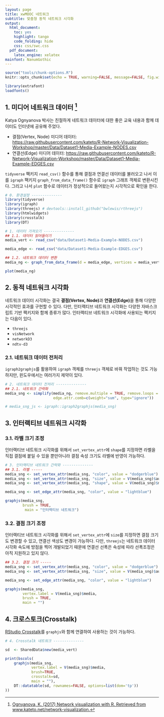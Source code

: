 ```yaml
---
layout: page
title: xwMOOC 네트워크
subtitle: 맞춤형 동적 네트워크 시각화
output:
  html_document: 
    toc: yes
    highlight: tango
    code_folding: hide
    css: css/swc.css
  pdf_document:
    latex_engine: xelatex
mainfont: NanumGothic
---
```

 
``` r
source("tools/chunk-options.R")
knitr::opts_chunk$set(echo = TRUE, warning=FALSE, message=FALSE, fig.width=5, fig.height=5)

library(extrafont)
loadfonts()

```

## 1. 미디어 네트워크 데이터 [^Ognyanova] {#network-media-data-interactive}

[^Ognyanova]: [Ognyanova, K. (2017) Network visualization with R. Retrieved from www.kateto.net/network-visualization.](http://kateto.net/network-visualization)

Katya Ognyanova 박사는 친절하게 네트워크 데이터에 대한 좋은 교육 내용과 함께 데이터도 인터넷에 공유해 주었다.

- 결점(Vertex, Node) 미디어 데이터: <https://raw.githubusercontent.com/kateto/R-Network-Visualization-Workshop/master/Data/Dataset1-Media-Example-NODES.csv>
- 연결선(Edge) 미디어 데이터: <https://raw.githubusercontent.com/kateto/R-Network-Visualization-Workshop/master/Data/Dataset1-Media-Example-EDGES.csv>

`tidyverse` 팩키지 `read_csv()` 함수를 통해 결점과 연결선 데이터를 불러오고 나서 이를 `igraph` 팩키지 `graph_from_data_frame()` 함수로 `igraph` 그래프 객체로 변환시킨다.
그리고 나서 `plot` 함수로 데이터가 정상적으로 들어왔는지 시각적으로 확인을 한다.

``` r
# 0. 환경설정 --------------
library(tidyverse)
library(igraph)
library(threejs) # devtools::install_github("bwlewis/rthreejs")
library(htmlwidgets)
library(crosstalk)
library(DT)

# 1. 데이터 가져오기 --------------
## 1.1. 데이터 읽어들이기
media_vert <- read_csv("data/Dataset1-Media-Example-NODES.csv")

media_edge <- read_csv("data/Dataset1-Media-Example-EDGES.csv")

## 1.2. 네트워크 데이터 변환
media_ng <- graph_from_data_frame(d = media_edge, vertices = media_vert, directed = FALSE)

plot(media_ng)
```

## 2. 동적 네트워크 시각화 {#network-media-interactive-viz}

네트워크 데이터 시각화는 결국 **결점(Vertex, Node)**과 **연결선(Edge)**을 통해 다양한 시각적인 효과를 구현할 수 있다.
다만, 인터랙티브 네트워크 시각화는 다양한 자바스크립트 기반 팩키지와 함께 종류가 많다. 
인터랙티브 네트워크 시각화에 사용되는 팩키지는 다음이 있다.

- `threejs`
- `visNetwork`
- `networkD3`
- `ndtv-d3`


### 2.1. 네트워크 데이터 전처리 {#network-media-interactive-viz-munging}

`igraph2graphjs`를 활용하여 `igraph` 객체를 `threejs` 객체로 바꿔 작업하는 것도 가능하지만, 윈도우에서는 여러가지 제약이 있다.

``` r
# 2. 네트워크 데이터 전처리 --------------
## 2.1. 네트워크 간략화 
media_sng <- simplify(media_ng, remove.multiple = TRUE, remove.loops = FALSE, 
                      edge.attr.comb=c(weight="sum", type="ignore"))

# media_sng_js <- igraph::igraph2graphjs(media_sng)
```


## 3. 인터랙티브 네트워크 시각화 {#network-media-interactive-viz-in-production}

### 3.1. 라벨 크기 조정 {#network-media-interactive-viz-label}

인터랙티브 네트워크 시각화를 위해서 `set_vertex_attr`에 `shape`를 지정하면 라벨을 직접 결점에 붙일 수 있을 뿐만아니라
결점 속성 크기도 라벨에 반영이 가능하다.

``` r
# 3. 인터랙티브 네트워크 간략화 --------------
## 3.1. 라벨 -----
media_sng <- set_vertex_attr(media_sng, "color", value = "dodgerblue")
media_sng <- set_vertex_attr(media_sng, "size", value = V(media_sng)$audience.size / 10)
media_sng <- set_vertex_attr(media_sng, "shape", value = V(media_sng)$media)

media_sng <- set_edge_attr(media_sng, "color", value = "lightblue")

graphjs(media_sng,
        brush = TRUE,
         main = "인터랙티브 네트워크")
```

### 3.2. 결점 크기 조정 {#network-media-interactive-viz-vertex}

인터랙티브 네트워크 시각화를 위해서 `set_vertex_attr`에 `size`를 지정하면 결점 크기도 변경할 수 있고,
연결선 색상도 변경이 가능하다. 다만, `threejs`는 네트워크 데이터 시각화 속도에 방점을 찍어 개발되었기 때문에 
연결선 선폭은 속성에 따라 선폭조정은 아직 지원하고 있지 않다.

``` r
## 3.2. 결점 크기 -----
media_sng <- set_vertex_attr(media_sng, "color", value = "dodgerblue")
media_sng <- set_vertex_attr(media_sng, "size", value = V(media_sng)$audience.size / 3)

media_sng <- set_edge_attr(media_sng, "color", value = "lightblue")

graphjs(media_sng,
        vertex.label = V(media_sng)$media, 
        brush = TRUE,
        main = "")
```


## 4. 크로스토크(Crosstalk) {#network-media-interactive-viz-crosstalk}

[RStudio Crosstalk](https://rstudio.github.io/crosstalk/index.html)를 `graphjs`와 함께 연결하여 사용하는 것이 가능하다.


``` r
# 4. Crosstalk 네트워크 --------------

sd  <- SharedData$new(media_vert)

print(bscols(
    graphjs(media_sng,
            vertex.label = V(media_sng)$media, 
            brush=TRUE, 
            crosstalk=sd,
            main = ""),
    DT::datatable(sd, rownames=FALSE, options=list(dom='tp'))
))
```


